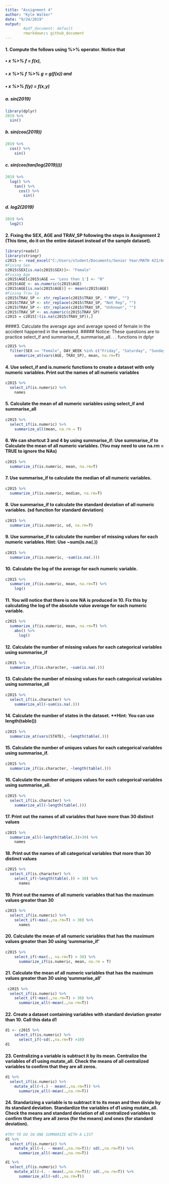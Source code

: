 ```yaml
---
title: "Assignment 4"
author: "Kyle Walker"
date: "9/24/2019"
output: 
        #pdf_document: default
        rmarkdown:: github_document
---
```


#### 1. Compute the follows using %>% operator. Notice that
##### • x %>%\ f = f(x),
##### • x %>% f %>% g = g(f(x)) and
##### • x %>% f(y) = f(x,y)
##### a. sin(2019)
```r
library(dplyr)
2019 %>% 
  sin()
```

##### b. sin(cos(2019))
```r
2019 %>% 
  cos() %>% 
    sin()
```

##### c. sin(cos(tan(log(2019))))
```r
2019 %>% 
  log() %>% 
    tan() %>% 
      cos() %>% 
        sin()
```

##### d. log2(2019)
```r
2019 %>% 
  log2()
```

#### 2. Fixing the SEX, AGE and TRAV_SP following the steps in Assignment 2 (This time, do it on the entire dataset instead of the sample dataset).
```r
library(readxl)
library(stringr)
c2015 <- read_excel("C:/Users/student/Documents/Senior Year/MATH 421/Assignment 2/c2015.xlsx")
#Fixing Sex
c2015$SEX[is.na(c2015$SEX)]<- "Female"
#Fixing Age
c2015$AGE[c2015$AGE == 'Less than 1'] <- "0"
c2015$AGE <- as.numeric(c2015$AGE)
c2015$AGE[is.na(c2015$AGE)] <- mean(c2015$AGE)
#Fixing Trav_Sp
c2015$TRAV_SP <- str_replace(c2015$TRAV_SP, " MPH", "")
c2015$TRAV_SP <- str_replace(c2015$TRAV_SP, "Not Rep", "")
c2015$TRAV_SP <- str_replace(c2015$TRAV_SP, "Unknown", "")
c2015$TRAV_SP <- as.numeric(c2015$TRAV_SP)
c2015 = c2015[!(is.na(c2015$TRAV_SP)),]
```

####3. Calculate the average age and average speed of female in the accident happened in the weekend.
##### Notice: These questions are to practice select_if and summarise_if, summarise_all. . . functions in dplyr
```r
c2015 %>%
  filter(SEX == "Female", DAY_WEEK %in% c("Friday", "Saturday", "Sunday")) %>% 
    summarize_at(vars(AGE, TRAV_SP), mean, na.rm=T)
```

#### 4. Use select_if and is.numeric functions to create a dataset with only numeric variables. Print out the names of all numeric variables
```r
c2015 %>% 
  select_if(is.numeric) %>% 
    names
```

#### 5. Calculate the mean of all numeric variables using select_if and summarise_all
```r
c2015 %>% 
  select_if(is.numeric) %>% 
    summarize_all(mean, na.rm = T)
```

#### 6. We can shortcut 3 and 4 by using summarise_if: Use summarise_if to Calculate the mean of all numeric variables. (You may need to use na.rm = TRUE to ignore the NAs)
```r
c2015 %>% 
  summarize_if(is.numeric, mean, na.rm=T)
```

#### 7. Use summarise_if to calculate the median of all numeric variables.
```r
c2015 %>% 
  summarize_if(is.numeric, median, na.rm=T)
```

#### 8. Use summarise_if to calculate the standard deviation of all numeric variables. (sd function for standard deviation)
```r
c2015 %>% 
  summarize_if(is.numeric, sd, na.rm=T)
```

#### 9. Use summarise_if to calculate the number of missing values for each numeric variables. Hint: Use ~sum(is.na(.))
```r
c2015 %>% 
  summarize_if(is.numeric, ~sum(is.na(.)))
```

#### 10. Calculate the log of the average for each numeric variable.
```r
c2015 %>% 
  summarize_if(is.numeric, mean, na.rm=T) %>% 
    log()
```

#### 11. You will notice that there is one NA is produced in 10. Fix this by calculating the log of the absolute value average for each numeric variable.
```r
c2015 %>% 
  summarize_if(is.numeric, mean, na.rm=T) %>% 
    abs() %>% 
      log()
```

#### 12. Calculate the number of missing values for each categorical variables using summarise_if
```r
c2015 %>% 
  summarize_if(is.character, ~sum(is.na(.)))
```

#### 13. Calculate the number of missing values for each categorical variables using summarise_all
```r
c2015 %>% 
  select_if(is.character) %>% 
    summarize_all(~sum(is.na(.)))
```

#### 14. Calculate the number of states in the dataset. **Hint: You can use length(table())
```r
c2015 %>%
  summarize_at(vars(STATE), ~length(table(.)))
```

#### 15. Calculate the number of uniques values for each categorical variables using summarise_if.
```r
c2015 %>% 
  summarize_if(is.character, ~length(table(.)))
```

#### 16. Calculate the number of uniques values for each categorical variables using summarise_all.
```r
c2015 %>% 
  select_if(is.character) %>% 
    summarize_all(~length(table(.)))
```

#### 17. Print out the names of all variables that have more than 30 distinct values
```r
c2015 %>% 
  summarize_all(~length(table(.))>30) %>% 
    names
```

#### 18. Print out the names of all categorical variables that more than 30 distinct values
```r
c2015 %>% 
  select_if(is.character) %>% 
    select_if(~length(table(.)) > 30) %>% 
      names
```

#### 19. Print out the names of all numeric variables that has the maximum values greater than 30
```r
c2015 %>% 
  select_if(is.numeric) %>%
    select_if(~max(.,na.rm=T) > 30) %>% 
      names
```

#### 20. Calculate the mean of all numeric variables that has the maximum values greater than 30 using ‘summarise_if’
```r
c2015 %>%
    select_if(~max(., na.rm=T) > 30) %>% 
      summarize_if(is.numeric, mean, na.rm = T)
```

#### 21. Calculate the mean of all numeric variables that has the maximum values greater than 30 using ‘summarise_all’
```r
 c2015 %>%
  select_if(is.numeric) %>% 
    select_if(~max(.,na.rm=T) > 30) %>% 
      summarize_all(~mean(.,na.rm=T))
```

#### 22. Create a dataset containing variables with standard deviation greater than 10. Call this data d1
```r
d1 <- c2015 %>% 
    select_if(is.numeric) %>% 
      select_if(~sd(.,na.rm=T) >10)
d1
```

#### 23. Centralizing a variable is subtract it by its mean. Centralize the variables of d1 using mutate_all. Check the means of all centralized variables to confirm that they are all zeros.
```r
d1 %>% 
  select_if(is.numeric) %>% 
    mutate_all(~(.) - mean(.,na.rm=T)) %>% 
      summarize_all(~mean(.,na.rm=T))
```

#### 24. Standarizing a variable is to subtract it to its mean and then divide by its standard deviation. Standardize the variables of d1 using mutate_all. Check the means and standard deviation of all centralized variables to confirm that they are all zeros (for the means) and ones (for standard deviation).
```r
#TRY TO DO IN ONE SUMMARIZE WITH A LIST
d1 %>% 
  select_if(is.numeric) %>% 
    mutate_all(~(. - mean(.,na.rm=T))/ sd(.,na.rm=T)) %>% 
      summarize_all(~mean(.,na.rm=T))

d1 %>% 
  select_if(is.numeric) %>% 
    mutate_all(~(. - mean(.,na.rm=T))/ sd(.,na.rm=T)) %>% 
      summarize_all(~sd(.,na.rm=T))
```


